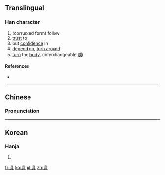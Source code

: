 ==Translingual==

===Han character===
{{Han char|rn=4|rad=丿|as=05|sn=6|four=|canj=HSMS}}

# (corrupted form) [[follow]]
# [[trust]] to
# put [[confidence]] in
# [[depend on]], [[turn around]]
# [[turn]] the [[body]], (interchangeable [[隱]])

====References====
* {{Han ref|kx=0083.011|hdz=10038.080|uh=3406|ud=13318}}

----

==Chinese==
{{zh-forms}}

===Pronunciation===
{{zh-pron
|m=yǐn
|c=zaan2
|mc=y
|oc=
|ma=
|cat=v
}}

----

==Korean==

===Hanja===
{{ko-hanja|hangeul=은|rv=eun|mr=ŭn|y=un|eumhun=돌아오다|ehrv=dolaoda|ehmr=tolaoda|ehy=tolaota}}

# {{defn|lang=ko|sort=丿05}}

[[fr:㐆]]
[[ko:㐆]]
[[pl:㐆]]
[[zh:㐆]]